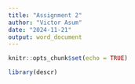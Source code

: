 ```yaml
---
title: "Assignment 2"
author: "Victor Asum"
date: "2024-11-21"
output: word_document
---
```


```r
knitr::opts_chunk$set(echo = TRUE)
```

```r
library(descr)
```

